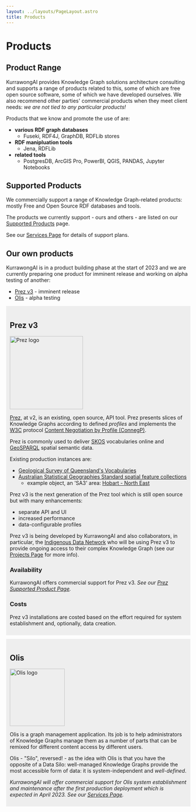```yaml
---
layout: ../layouts/PageLayout.astro
title: Products
---
```


# Products

## Product Range

KurrawongAI provides Knowledge Graph solutions architecture consulting and supports a range of products related to this, some of which are free open source software, some of which we have developed ourselves. We also recommend other parties' commercial products when they meet client needs: _we are not tied to any particular products!_

Products that we know and promote the use of are:

- **various RDF graph databases**
  - Fuseki, RDF4J, GraphDB, RDFLib stores
- **RDF manipluation tools**
  - Jena, RDFLib
- **related tools**
  - PostgresDB, ArcGIS Pro, PowerBI, QGIS, PANDAS, Jupyter Notebooks

## Supported Products

We commercially support a range of Knowledge Graph-related products: mostly Free and Open Source RDF databases and tools.

The products we currently support - ours and others - are listed on our [Supported Products](/supported-products/) page.

See our [Services Page](/services#products) for details of support plans.

## Our own products

KurrawongAI is in a product building phase at the start of 2023 and we are currently preparing one product for imminent release and working on alpha testing of another:

- <a href="#prez-v3">Prez v3</a> - imminent release
- <a href="#olis">Olis</a> - alpha testing

<div style="background-color:#eee; padding: 10px;">
  <h2 id="prez-v3">Prez v3</h2>
  <img src="/logo-prez.png" width="200" height="199" alt="Prez logo" />

[Prez](https://github.com/rdflib/prez/), at v2, is an existing, open source, API tool. Prez presents slices of Knowledge Graphs according to defined _profiles_ and implements the [W3C](https://www.w3.org/) protocol [Content Negotiation by Profile (ConnegP)](https://w3c.github.io/dx-connegp/connegp/).

Prez is commonly used to deliver [SKOS](https://www.w3.org/TR/skos-reference/) vocabularies online and [GeoSPARQL](https://opengeospatial.github.io/ogc-geosparql/geosparql11/spec.html) spatial semantic data.

Existing production instances are:

- [Geological Survey of Queensland's Vocabularies](https://vocabs.gsq.digital/vocabulary/)
- [Australian Statistical Geographies Standard spatial feature collections](https://asgs.linked.fsdf.org.au/dataset/asgsed3/collections)
  - example object, an 'SA3' area: [Hobart - North East](https://asgs.linked.fsdf.org.au/dataset/asgsed3/collections/SA3/items/60102)

Prez v3 is the next generation of the Prez tool which is still open source but with many enhancements:

- separate API and UI
- increased performance
- data-configurable profiles

Prez v3 is being developed by KurrawongAI and also collaborators, in particular, the [Indigenous Data Network](https://mspgh.unimelb.edu.au/centres-institutes/centre-for-health-equity/research-group/indigenous-data-network) who will be using Prez v3 to provide ongoing access to their complex Knowledge Graph (see our [Projects Page](/projects) for more info).

### Availability

KurrawongAI offers commercial support for Prez v3. _See our [Prez Supported Product Page](/supported-products/prez)._

### Costs

Prez v3 installations are costed based on the effort required for system establishment and, optionally, data creation. 

</div>

<div style="background-color:#eee; margin:10px 0 10px 0; padding: 10px;">
  <h2 id="olis">Olis</h2>
  <img src="/logo-olis.png" width="150" height="156" alt="Olis logo" />
  <p>
    Olis is a graph management application. Its job is to help administrators of
    Knowledge Graphs manage them as a number of parts that can be remixed for
    different content access by different users.
  </p>
  <p>
    Olis - "Silo", reversed! - as the idea with Olis is that you have the
    opposite of a Data Silo: well-managed Knowledge Graphs provide the most
    accessible form of data: it is system-independent and <em>well-defined</em>.
  </p>
  <p>
    <em>
      KurrawongAI will offer commercial support for Olis system establishment
      and maintenance after the first production deployment which is expected in
      April 2023. See our <a href="/services">Services Page</a>.
    </em>
  </p>
</div>
